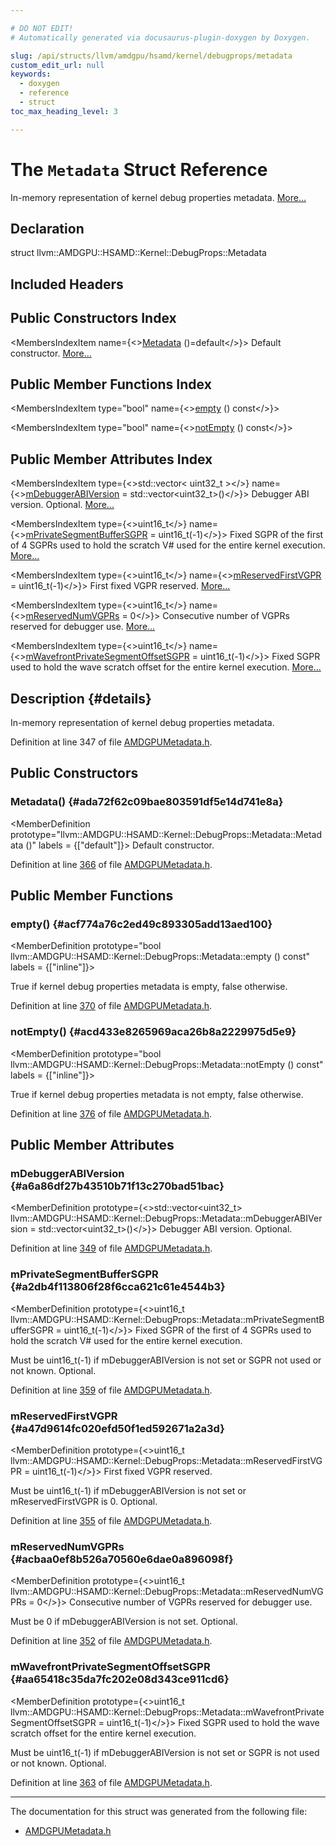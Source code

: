 ```yaml
---

# DO NOT EDIT!
# Automatically generated via docusaurus-plugin-doxygen by Doxygen.

slug: /api/structs/llvm/amdgpu/hsamd/kernel/debugprops/metadata
custom_edit_url: null
keywords:
  - doxygen
  - reference
  - struct
toc_max_heading_level: 3

---
```





# The `Metadata` Struct Reference

<DoxygenPage pluginConfig={pluginConfig}>

In-memory representation of kernel debug properties metadata. <a href="#details">More...</a>

## Declaration

<CodeBlock>struct llvm::AMDGPU::HSAMD::Kernel::DebugProps::Metadata</CodeBlock>

## Included Headers

<IncludesList>
<IncludesListItem
  filePath="llvm/Support/AMDGPUMetadata.h"
  permalink="/docs/api/files/include/include/llvm/include/llvm/support/amdgpumetadata-h"
  isLocal="true" />
</IncludesList>

## Public Constructors Index

<MembersIndex>

<MembersIndexItem
  name={<><a href="#ada72f62c09bae803591df5e14d741e8a">Metadata</a> ()=default</>}>
Default constructor. <a href="#ada72f62c09bae803591df5e14d741e8a">More...</a>
</MembersIndexItem>

</MembersIndex>

## Public Member Functions Index

<MembersIndex>

<MembersIndexItem
  type="bool"
  name={<><a href="#acf774a76c2ed49c893305add13aed100">empty</a> () const</>}>
</MembersIndexItem>

<MembersIndexItem
  type="bool"
  name={<><a href="#acd433e8265969aca26b8a2229975d5e9">notEmpty</a> () const</>}>
</MembersIndexItem>

</MembersIndex>

## Public Member Attributes Index

<MembersIndex>

<MembersIndexItem
  type={<>std::vector&lt; uint32&#95;t &gt;</>}
  name={<><a href="#a6a86df27b43510b71f13c270bad51bac">mDebuggerABIVersion</a> = std::vector&lt;uint32&#95;t&gt;()</>}>
Debugger ABI version. Optional. <a href="#a6a86df27b43510b71f13c270bad51bac">More...</a>
</MembersIndexItem>

<MembersIndexItem
  type={<>uint16&#95;t</>}
  name={<><a href="#a2db4f113806f28f6cca621c61e4544b3">mPrivateSegmentBufferSGPR</a> = uint16&#95;t(-1)</>}>
Fixed SGPR of the first of 4 SGPRs used to hold the scratch V# used for the entire kernel execution. <a href="#a2db4f113806f28f6cca621c61e4544b3">More...</a>
</MembersIndexItem>

<MembersIndexItem
  type={<>uint16&#95;t</>}
  name={<><a href="#a47d9614fc020efd50f1ed592671a2a3d">mReservedFirstVGPR</a> = uint16&#95;t(-1)</>}>
First fixed VGPR reserved. <a href="#a47d9614fc020efd50f1ed592671a2a3d">More...</a>
</MembersIndexItem>

<MembersIndexItem
  type={<>uint16&#95;t</>}
  name={<><a href="#acbaa0ef8b526a70560e6dae0a896098f">mReservedNumVGPRs</a> = 0</>}>
Consecutive number of VGPRs reserved for debugger use. <a href="#acbaa0ef8b526a70560e6dae0a896098f">More...</a>
</MembersIndexItem>

<MembersIndexItem
  type={<>uint16&#95;t</>}
  name={<><a href="#aa65418c35da7fc202e08d343ce911cd6">mWavefrontPrivateSegmentOffsetSGPR</a> = uint16&#95;t(-1)</>}>
Fixed SGPR used to hold the wave scratch offset for the entire kernel execution. <a href="#aa65418c35da7fc202e08d343ce911cd6">More...</a>
</MembersIndexItem>

</MembersIndex>

## Description {#details}

In-memory representation of kernel debug properties metadata.

Definition at line 347 of file <a href="/docs/api/files/include/include/llvm/include/llvm/support/amdgpumetadata-h">AMDGPUMetadata.h</a>.

<SectionDefinition>

## Public Constructors

### Metadata() {#ada72f62c09bae803591df5e14d741e8a}

<MemberDefinition
  prototype="llvm::AMDGPU::HSAMD::Kernel::DebugProps::Metadata::Metadata ()"
  labels = {["default"]}>
Default constructor.

Definition at line <a href="/docs/api/files/include/include/llvm/include/llvm/support/amdgpumetadata-h/#l00366">366</a> of file <a href="/docs/api/files/include/include/llvm/include/llvm/support/amdgpumetadata-h">AMDGPUMetadata.h</a>.
</MemberDefinition>

</SectionDefinition>

<SectionDefinition>

## Public Member Functions

### empty() {#acf774a76c2ed49c893305add13aed100}

<MemberDefinition
  prototype="bool llvm::AMDGPU::HSAMD::Kernel::DebugProps::Metadata::empty () const"
  labels = {["inline"]}>

<SectionUser title="Returns">
True if kernel debug properties metadata is empty, false otherwise.
</SectionUser>

Definition at line <a href="/docs/api/files/include/include/llvm/include/llvm/support/amdgpumetadata-h/#l00370">370</a> of file <a href="/docs/api/files/include/include/llvm/include/llvm/support/amdgpumetadata-h">AMDGPUMetadata.h</a>.
</MemberDefinition>

### notEmpty() {#acd433e8265969aca26b8a2229975d5e9}

<MemberDefinition
  prototype="bool llvm::AMDGPU::HSAMD::Kernel::DebugProps::Metadata::notEmpty () const"
  labels = {["inline"]}>

<SectionUser title="Returns">
True if kernel debug properties metadata is not empty, false otherwise.
</SectionUser>

Definition at line <a href="/docs/api/files/include/include/llvm/include/llvm/support/amdgpumetadata-h/#l00376">376</a> of file <a href="/docs/api/files/include/include/llvm/include/llvm/support/amdgpumetadata-h">AMDGPUMetadata.h</a>.
</MemberDefinition>

</SectionDefinition>

<SectionDefinition>

## Public Member Attributes

### mDebuggerABIVersion {#a6a86df27b43510b71f13c270bad51bac}

<MemberDefinition
  prototype={<>std::vector&lt;uint32&#95;t&gt; llvm::AMDGPU::HSAMD::Kernel::DebugProps::Metadata::mDebuggerABIVersion = std::vector&lt;uint32&#95;t&gt;()</>}>
Debugger ABI version. Optional.

Definition at line <a href="/docs/api/files/include/include/llvm/include/llvm/support/amdgpumetadata-h/#l00349">349</a> of file <a href="/docs/api/files/include/include/llvm/include/llvm/support/amdgpumetadata-h">AMDGPUMetadata.h</a>.
</MemberDefinition>

### mPrivateSegmentBufferSGPR {#a2db4f113806f28f6cca621c61e4544b3}

<MemberDefinition
  prototype={<>uint16&#95;t llvm::AMDGPU::HSAMD::Kernel::DebugProps::Metadata::mPrivateSegmentBufferSGPR = uint16&#95;t(-1)</>}>
Fixed SGPR of the first of 4 SGPRs used to hold the scratch V# used for the entire kernel execution.

Must be uint16&#95;t(-1) if mDebuggerABIVersion is not set or SGPR not used or not known. Optional.

Definition at line <a href="/docs/api/files/include/include/llvm/include/llvm/support/amdgpumetadata-h/#l00359">359</a> of file <a href="/docs/api/files/include/include/llvm/include/llvm/support/amdgpumetadata-h">AMDGPUMetadata.h</a>.
</MemberDefinition>

### mReservedFirstVGPR {#a47d9614fc020efd50f1ed592671a2a3d}

<MemberDefinition
  prototype={<>uint16&#95;t llvm::AMDGPU::HSAMD::Kernel::DebugProps::Metadata::mReservedFirstVGPR = uint16&#95;t(-1)</>}>
First fixed VGPR reserved.

Must be uint16&#95;t(-1) if mDebuggerABIVersion is not set or mReservedFirstVGPR is 0. Optional.

Definition at line <a href="/docs/api/files/include/include/llvm/include/llvm/support/amdgpumetadata-h/#l00355">355</a> of file <a href="/docs/api/files/include/include/llvm/include/llvm/support/amdgpumetadata-h">AMDGPUMetadata.h</a>.
</MemberDefinition>

### mReservedNumVGPRs {#acbaa0ef8b526a70560e6dae0a896098f}

<MemberDefinition
  prototype={<>uint16&#95;t llvm::AMDGPU::HSAMD::Kernel::DebugProps::Metadata::mReservedNumVGPRs = 0</>}>
Consecutive number of VGPRs reserved for debugger use.

Must be 0 if mDebuggerABIVersion is not set. Optional.

Definition at line <a href="/docs/api/files/include/include/llvm/include/llvm/support/amdgpumetadata-h/#l00352">352</a> of file <a href="/docs/api/files/include/include/llvm/include/llvm/support/amdgpumetadata-h">AMDGPUMetadata.h</a>.
</MemberDefinition>

### mWavefrontPrivateSegmentOffsetSGPR {#aa65418c35da7fc202e08d343ce911cd6}

<MemberDefinition
  prototype={<>uint16&#95;t llvm::AMDGPU::HSAMD::Kernel::DebugProps::Metadata::mWavefrontPrivateSegmentOffsetSGPR = uint16&#95;t(-1)</>}>
Fixed SGPR used to hold the wave scratch offset for the entire kernel execution.

Must be uint16&#95;t(-1) if mDebuggerABIVersion is not set or SGPR is not used or not known. Optional.

Definition at line <a href="/docs/api/files/include/include/llvm/include/llvm/support/amdgpumetadata-h/#l00363">363</a> of file <a href="/docs/api/files/include/include/llvm/include/llvm/support/amdgpumetadata-h">AMDGPUMetadata.h</a>.
</MemberDefinition>

</SectionDefinition>

<hr/>

The documentation for this struct was generated from the following file:

<ul>
<li><a href="/docs/api/files/include/include/llvm/include/llvm/support/amdgpumetadata-h">AMDGPUMetadata.h</a></li>
</ul>

</DoxygenPage>
